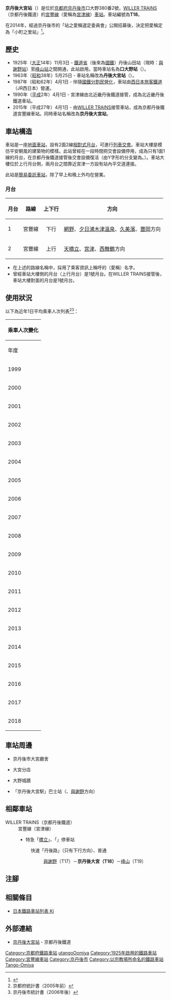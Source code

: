 {{NoteTA
|T=zh-hans:京丹後大宫站;zh-hk:京丹後大宮站;zh-tw:京丹後大宮車站;
|1=zh-hans:京丹後大宫站;zh-hk:京丹後大宮站;zh-tw:京丹後大宮車站;
}}
{{Infobox station
|公司色 = #ea4f6f
|站名 = 京丹後大宮*
|圖片 = 
|圖片說明 = 
|日文原名 = 京丹後大宮
|平假名 = きょうたんごおおみや
|羅馬拼音 = Kyōtango-ōmiya
|副站名 = 小町之里站
|電報略號 = オミ<br>クオ（口大野站時代）
|所在地 = {{JPN}}[[京都府|京都府]][[京丹後市|京丹後市]]{{Translink|ja|大宮町 (京都府)|大宮町 (京都府)|大宮町}}口大野380番2號
|座標 = {{coord|35|34|45.56|N|135|5|38.31|E|type:railwaystation_region:JP-24|display=inline,title}}
|車站構造 = [[地面車站|地面車站]]
|月台配置 = 2面2線
|啟用年月日 = 1925年（[[大正|大正]]14年）11月3日<ref name="sone14">{{Cite book|author={{Translink|ja|曽根悟|曾根悟}}（監修）|title=週刊 歴史でめぐる鉄道全路線 公営鉄道・私鉄|editor=朝日新聞出版分冊百科編集部（編集）|publisher={{Translink|ja|朝日新聞出版}}|series=週刊朝日百科|volume=14号 神戸電鉄・能勢電鉄・北条鉄道・北近畿タンゴ鉄道|date=2011-06-19|pages=27-28頁|language=ja}}</ref>
|廢站年月日 = 
|乘客人數 = 140
|上下車人次 = 
|統計年度 = 2018
|轉車 = 
|全寬備註 = [[簡易委託車站|簡易委託車站]]<br />* 此站曾經改名兩次<br />1963年 口大野→丹後大宮<br />2015年 丹後大宮→京丹後大宮
|adjacent = {{Adjacent stations|system=京都丹後鐵道|line=T|left=與謝野|right=峰山|note-left=T17<br>7.0km|note-mid=T18<br>距離[[西舞鶴站|西舞鶴]]42.7km|note-right=T19<br>5.6km}}
}}
'''京丹後大宮站'''（{{jpn|j=京丹後大宮駅|hg=きょうたんごおおみやえき|rm=Kyōtango-ōmiya eki|f=y}}）是位於[[京都府|京都府]][[京丹後市|京丹後市]]{{Translink|ja|大宮町 (京都府)|大宮町 (京都府)|大宮町}}口大野380番2號，[[WILLER_TRAINS|WILLER TRAINS]]（京都丹後鐵道）的[[宮豐線|宮豐線]]（愛稱為[[宮津線|宮津線]]）[[鐵路車站|車站]]。車站編號為'''T18'''。

在2014年，經過京丹後市的「站之愛稱選定委員會」公開招募後，決定把愛稱定為「小町之里站」<ref>{{Cite web |url=https://www.city.kyotango.lg.jp/kurashi/oshirase/kikakusomu/kikaku/00088/index.html |title=京丹後市内の北近畿タンゴ鉄道「7駅の愛称」決定について |accessdate=2015-11-30 |date=2014-06-20 |publisher=京丹後市 |language=ja |archive-date=2015-12-08 |archive-url=https://web.archive.org/web/20151208045219/https://www.city.kyotango.lg.jp/kurashi/oshirase/kikakusomu/kikaku/00088/index.html |dead-url=yes }}</ref>。

== 歷史 ==
* 1925年（[[大正|大正]]14年）11月3日 - [[鐵道省_(日本)|鐵道省]]（後來為[[日本國有鐵道|國鐵]]）丹後山田站（現時：[[與謝野站|與謝野站]]）至[[峰山站|峰山站]]之間開通，此站啟用。當時車站名為'''口大野站'''（{{jpn|j=口大野駅|hg=くちおおのえき}}）{{R|sone14}}。
* 1963年（[[昭和|昭和]]38年）5月25日 - 車站名稱改為'''丹後大宮站'''（{{jpn|j=丹後大宮駅|hg=たんごおおみやえき}}）。
*1987年（昭和62年）4月1日 - 伴隨[[國鐵分割民營化|國鐵分割民營化]]，車站由[[西日本旅客鐵道|西日本旅客鐵道]]（JR西日本）營運{{R|sone14}}。
*1990年（[[平成|平成]]2年）4月1日 - 宮津線由北近畿丹後鐵道接管，成為北近畿丹後鐵道車站{{R|sone14}}。
*2015年（平成27年）4月1日 - 由[[WILLER_TRAINS|WILLER TRAINS]]接管車站，成為京都丹後鐵道宮豐線車站。同時車站名稱改為'''京丹後大宮站'''。

== 車站構造 ==
車站是一座[[地面車站|地面車站]]，設有2面2線[[相對式月台|相對式月台]]，可進行[[列車交會|列車交會]]。車站大樓是模彷平安朝風的建築物的模樣。此站曾經在一段時間把交會設備停用，成為只有1面1線的月台，在京都丹後鐵道接管後交會設備復活（由Y字形的分支變為{{Translink|ja|一線スルー|一線通過}}。）。車站大樓位於上行月台側，兩月台之間靠近宮津一方設有站內平交道連接。

此站是[[簡易委託車站|簡易委託車站]]，除了早上和晚上外均在營業。

=== 月台 ===
{| rules="rows" class="wikitable"
!月台!!路線!!上下行!!方向
|-
! 1
| {{Color|#ea4f6f|■}}宮豐線
| style="text-align:center" | 下行
| [[網野站|網野]]、[[夕日浦木津溫泉站|夕日浦木津溫泉]]、[[久美濱站|久美濱]]、[[豐岡站_(兵庫縣)|豐岡]]方向
|-
! 2
| {{Color|#ea4f6f|■}}宮豐線
| style="text-align:center" | 上行
| [[天橋立站|天橋立]]、[[宮津站|宮津]]、[[西舞鶴站|西舞鶴]]方向
|}
* 在上述的路線名稱中，採用了乘客資訊上稱呼的（愛稱）名字。
* 曾經車站大樓側的月台（上行月台）是1號月台。在WILLER TRAINS接管後，車站大樓對面的月台是1號月台。

== 使用狀況 ==
以下為近年1日平均乘車人次列表<ref>京都府統計書（2005年前）</ref><ref>京丹後市統計書（2006年後）</ref>：
{| class="wikitable" style="margin: 1em 0.2em; text-align: center; font-size: 85%;"
|- style="background: #ddd;"
!colspan="2"|乘車人次變化
|-
!年度 !! 1日平均乘車人次
|-
|1999
|129
|-
|2000
|126
|-
|2001
|140
|-
|2002
|162
|-
|2003
|153
|-
|2004
|132
|-
|2005
|129
|-
|2006
|115
|-
|2007
|151
|-
|2008
|131
|-
|2009
|146
|-
|2010
|149
|-
|2011
|128
|-
|2012
|152
|-
|2013
|142
|-
|2014
|123
|-
|2015
|145
|-
|2016
|142
|-
|2017
|145
|-
|2018
|140
|}
== 車站周邊 ==
* 京丹後市大宮廳舍
* {{Translink|ja|JA京都}}大宮分店
* 大野城蹟
* {{Translink|ja|丹海バス|丹海巴士}}「京丹後大宮駅」巴士站（{{Translink|ja|峰山町|峰山町|峰山}}、[[與謝野町|與謝野]]方向）

== 相鄰車站 ==
; WILLER TRAINS（京都丹後鐵道）
: 宮豐線（宮津線）
:* 特急「[[橋立號列車|橋立]]」、「{{Translink|ja|たんごリレー|丹後接力號列車|丹後接力號}}」停車站
:: 快速「丹後路」（只有下行方向）、普通
::: [[與謝野站|與謝野]]（T17）－'''京丹後大宮（T18）'''－[[峰山站|峰山]]（T19）
== 注腳 ==
{{Reflist}}
== 相關條目 ==
* [[日本鐵路車站列表_Ki|日本鐵路車站列表 Ki]]
==外部連結==
* [http://trains.willer.co.jp/station/kyotango-omiya/ 京丹後大宮站] {{Wayback|url=http://trains.willer.co.jp/station/kyotango-omiya/ |date=20200923060843 }}{{ja icon}} - 京都丹後鐵道
{{宮津線}}
{{DEFAULTSORT:Kyotango-Omiya}}
[[Category:京都府鐵路車站|Category:京都府鐵路車站]]
[[Category:日本鐵路車站_Kyo|utangoOomiya]]
[[Category:1925年啟用的鐵路車站|Category:1925年啟用的鐵路車站]]
[[Category:宮豐線車站|Category:宮豐線車站]]
[[Category:京丹後市|Category:京丹後市]]
[[Category:以宗教場所命名的鐵路車站|Category:以宗教場所命名的鐵路車站]]
[[Category:西日本旅客鐵道廢站|Tango-Omiya]]